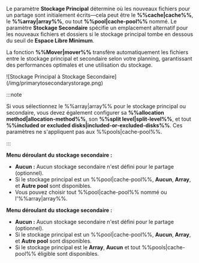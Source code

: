 Le paramètre **Stockage Principal** détermine où les nouveaux fichiers pour un partage sont initialement écrits—cela peut être le **%%cache|cache%%**, le **%%array|array%%**, ou tout **%%pool|cache-pool%%** nommé. Le paramètre **Stockage Secondaire** spécifie un emplacement alternatif pour les nouveaux fichiers et dossiers si le stockage principal tombe en dessous du seuil de **Espace Libre Minimum**.

La fonction **%%Mover|mover%%** transfère automatiquement les fichiers entre le stockage principal et secondaire selon votre planning, garantissant des performances optimales et une utilisation du stockage.

<div style={{ margin: 'auto', maxWidth: '312px', display: 'flex', flexDirection: 'column', alignItems: 'center' }}>
  ![Stockage Principal à Stockage Secondaire](/img/primarytosecondarystorage.png)
</div>

:::note

Si vous sélectionnez le %%array|array%% pour le stockage principal ou secondaire, vous devez également configurer sa **%%allocation method|allocation-method%%**, son **%%split level|split-level%%**, et tout **%%included or excluded disks|included-or-excluded-disks%%**. Ces paramètres ne s'appliquent pas aux %%pools|cache-pool%%.

:::

**Menu déroulant du stockage secondaire :**

- **Aucun :** Aucun stockage secondaire n'est défini pour le partage (optionnel).
- Si le stockage principal est un %%pool|cache-pool%%, **Aucun**, **Array**, et **Autre pool** sont disponibles.
- Vous pouvez choisir tout %%pool|cache-pool%% nommé ou l'%%array|array%%.

**Menu déroulant du stockage secondaire :**

- **Aucun :** Aucun stockage secondaire n'est défini pour le partage (optionnel).
- Si le stockage principal est un %%pool|cache-pool%%, **Aucun**, **Array**, et **Autre pool** sont disponibles.
- Si le stockage principal est le **Array**, **Aucun** et tout %%pools|cache-pool%% éligible sont disponibles.
